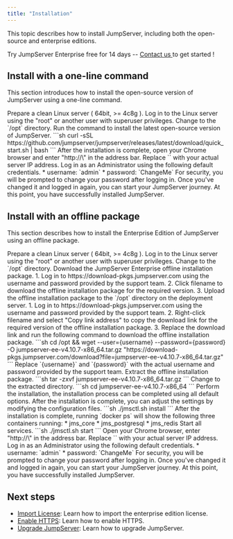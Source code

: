 ```yaml
---
title: "Installation"
---
```


This topic describes how to install JumpServer, including both the open-source and enterprise editions.

<Card icon="crown" color="#eab308" horizontal>
  Try JumpServer Enterprise free for 14 days -- <a href="mailto:sales@lxware.hk">Contact us <Icon icon="send" /></a> to get started !
</Card>

## Install with a one-line command

This section introduces how to install the open-source version of JumpServer using a one-line command.

<Steps>

<Step>
Prepare a clean Linux server ( 64bit, >= 4c8g ).
</Step>

<Step>
Log in to the Linux server using the "root" or another user with superuser privileges.
</Step>

<Step>
Change to the `/opt` directory.
</Step>

<Step>
Run the command to install the latest open-source version of JumpServer.
```sh
curl -sSL https://github.com/jumpserver/jumpserver/releases/latest/download/quick_start.sh | bash
```
</Step>

<Step>
After the installation is complete, open your Chrome browser and enter "http://\<your-server-ip\>" in the address bar.
<Note>
Replace `<your-server-ip>` with your actual server IP address.
</Note>
</Step>

<Step>
Log in as an Administrator using the following default credentials.
* username: `admin`
* password: `ChangeMe`
</Step>

<Step>
For security, you will be prompted to change your password after logging in. Once you've changed it and logged in again, you can start your JumpServer journey.
</Step>

<Step>
At this point, you have successfully installed JumpServer. 
</Step>

</Steps>

## Install with an offline package
This section describes how to install the Enterprise Edition of JumpServer using an offline package. 

<Steps>

<Step>
Prepare a clean Linux server ( 64bit, >= 4c8g ).
</Step>

<Step>
Log in to the Linux server using the "root" or another user with superuser privileges.
</Step>

<Step>
Change to the `/opt` directory.
</Step>

<Step>
Download the JumpServer Enterprise offline installation package.

<Tabs>
  <Tab title="web">
    1. Log in to https://download-pkgs.jumpserver.com using the username and password provided by the support team.
    2. Click filename to download the offline installation package for the required version.
    3. Upload the offline installation package to the `/opt` directory on the deployment server.
  
  </Tab>

  <Tab title="wget">
    1. Log in to https://download-pkgs.jumpserver.com using the username and password provided by the support team.
    2. Right-click filename and select "Copy link address" to copy the download link for the required version of the offline installation package.
    3. Replace the download link and run the following command to download the offline installation package.
    ```sh
    cd /opt && wget --user={username} --password={password} -O jumpserver-ee-v4.10.7-x86_64.tar.gz "https://download-pkgs.jumpserver.com/download?file=jumpserver-ee-v4.10.7-x86_64.tar.gz"
    ```
    <Note>
    Replace `{username}` and `{password}` with the actual username and password provided by the support team.
    </Note>
  </Tab>
</Tabs>

</Step>

<Step>
Extract the offline installation package.
```sh 
tar -zxvf jumpserver-ee-v4.10.7-x86_64.tar.gz
```
</Step>

<Step>
Change to the extracted directory.
```sh
cd jumpserver-ee-v4.10.7-x86_64
```
</Step>

<Step>
Perform the installation, the installation process can be completed using all default options. After the installation is complete, you can adjust the settings by modifying the configuration files.
```sh
./jmsctl.sh install
```
</Step>

<Step>
After the installation is complete, running `docker ps` will show the following three containers running:
* jms_core
* jms_postgresql
* jms_redis
</Step>

<Step>
Start all services.
```sh
./jmsctl.sh start
```
</Step>

<Step>
Open your Chrome browser, enter "http://\<your-server-ip\>" in the address bar.
<Note>
Replace `<your-server-ip>` with your actual server IP address.
</Note>
</Step>

<Step>
Log in as an Administrator using the following default credentials.
* username: `admin`
* password: `ChangeMe`
</Step>

<Step>
For security, you will be prompted to change your password after logging in. Once you've changed it and logged in again, you can start your JumpServer journey.
</Step>

<Step>
At this point, you have successfully installed JumpServer. 
</Step>
</Steps>

## Next steps

* [Import License](/docs/system-settings/license): Learn how to import the enterprise edition license.
* [Enable HTTPS](/docs/enable-https): Learn how to enable HTTPS.
* [Upgrade JumpServer](/docs/upgrade): Learn how to upgrade JumpServer.